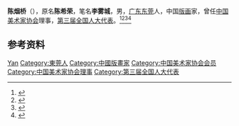 '''陈烟桥'''（{{bd|1911年||1970年|}}），原名'''陈希荣'''，笔名'''李雾城'''，男，[[广东|广东]][[东莞|东莞]]人，中国[[版画|版画]]家，曾任[[中国美术家协会|中国美术家协会]]理事，[[第三届全国人大代表|第三届全国人大代表]]。<ref>{{Cite book|title=中国抗日战争大辞典|author=刘建业主编; 李良志, 陈之中副主编|publisher=北京燕山出版社|year=1997|isbn=|location=北京|pages=}}</ref><ref>{{Cite book|title=中国近现代人物别名词典|author=徐为民编|publisher=沈阳出版社|year=1993|isbn=|location=沈阳|pages=}}</ref><ref>{{Cite book|title=中国当代艺术界名人录|author=中国名人研究院编; 异天, 戈德主编|publisher=社会科学文献出版社|year=1993|isbn=|location=北京|pages=}}</ref><ref>{{Cite book|title=中华人民共和国职官志|author=何虎生, 李耀东, 向常福主编|publisher=中国社会出版社|year=2003|isbn=9787800883934|location=北京|pages=}}</ref>

== 参考资料 ==
{{reflist}}

{{中国人物小作品}}
{{Navboxes 
| title  = 陈烟桥在[[中国美术家协会|中国美术家协会]]的职务
| list1  =
{{中国美术家协会第一届理事会}}
{{中国美术家协会第二届理事会}}
}}

{{Authority control}}
{{DEFAULTSORT:Chen陈}}
[[Category:陈姓|Yan]]
[[Category:東莞人|Category:東莞人]]
[[Category:中國版畫家|Category:中國版畫家]]
[[Category:中国美术家协会会员|Category:中国美术家协会会员]]
[[Category:中国美术家协会理事|Category:中国美术家协会理事]]
[[Category:第三届全国人大代表|Category:第三届全国人大代表]]
